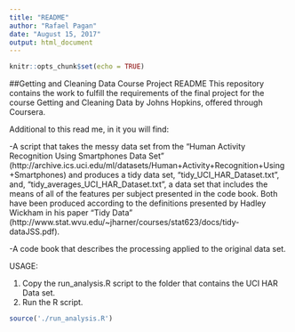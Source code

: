 ```yaml
---
title: "README"
author: "Rafael Pagan"
date: "August 15, 2017"
output: html_document
---
```


```r
knitr::opts_chunk$set(echo = TRUE)
```

##Getting and Cleaning Data Course Project README
This repository contains the work to fulfill the requirements of the final project for the course Getting and Cleaning Data by Johns Hopkins, offered through Coursera.

Additional to this read me, in it you will find:

-A script that takes the messy data set from the "Human Activity Recognition Using Smartphones Data Set" (http://archive.ics.uci.edu/ml/datasets/Human+Activity+Recognition+Using+Smartphones) and produces a tidy data set, "tidy_UCI_HAR_Dataset.txt", and, "tidy_averages_UCI_HAR_Dataset.txt", a data set that includes the means of all of the features per subject presented in the code book. Both have been produced according to the definitions presented by Hadley Wickham in his paper "Tidy Data" (http://www.stat.wvu.edu/~jharner/courses/stat623/docs/tidy-dataJSS.pdf).

-A code book that describes the processing applied to the original data set.  

USAGE:

1. Copy the run_analysis.R script to the folder that contains the UCI HAR Data set.
2. Run the R script.

``` R
source('./run_analysis.R')
```
